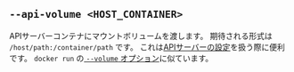 ## `--api-volume <HOST_CONTAINER>`

APIサーバーコンテナにマウントボリュームを渡します。
期待される形式は `/host/path:/container/path` です。
これは[APIサーバーの設定][api config]を扱う際に便利です。
`docker run` の[ `--volume` オプション][docker run volume]に似ています。

[docker run volume]: https://docs.docker.com/reference/cli/docker/container/run/#volume

[api config]: /ja/docs/reference/server-config/
